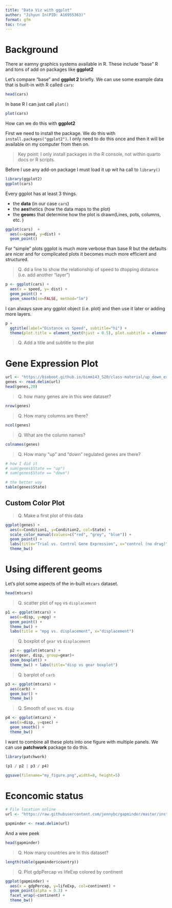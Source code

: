 ```yaml
---
title: "Data Viz with ggplot"
author: "Jihyun In(PID: A16955363)"
format: gfm
toc: true
---
```


# Background

There ar eamny graphics systems available in R. These include "base" R and tons of add on packages like **ggplot2**

Let's compare "base" and **ggplot 2** briefly. We can use some example data that is built-in with R called `cars`:


```r
head(cars)
```

In base R I can just call `plot()`
```r
plot(cars)
```
How can we do this with **ggplot2**

First we need to install the package. We do this with `install.packages("ggplot2")`. I only need to do this once and then it will be available on my computer from then on.

> Key point: I only install packages in the R console, not within quarto docs or R scripts. 

Before I use any add-on package I must load it up wit ha call to `library()`
```r
library(ggplot2)
ggplot(cars)
```

Every ggplot has at least 3 things. 

- the **data** (in our case `cars`)
- the **aes**thetics (how the data  maps to the plot)
- the **geom**s that determine how the plot is drawn(Lines, pots, columns, etc. )
```r
ggplot(cars)  + 
  aes(x=speed, y=dist) + 
  geom_point()
```

For "simple" plots ggplot is much more verbose than base R but the defaults are nicer and for complicated plots it becomes much more efficient and structured. 

> Q. dd a line to show the relationship of speed to dtopping distance (i.e. add another "layer")

```r
p <- ggplot(cars) + 
  aes(x = speed, y= dist) + 
  geom_point() + 
  geom_smooth(se=FALSE, method="lm")
```


I can always save any ggplot object (i.e. plot) and then use it later or adding more layers.
```r
p + 
  ggtitle(label="Distance vs Speed", subtitle="hi") + 
  theme(plot.title = element_text(hjust = 0.5), plot.subtitle = element_text(hjust = 0.5))
```
> Q. Add a title and subtitle to the plot


# Gene Expression Plot
```r
url <- "https://bioboot.github.io/bimm143_S20/class-material/up_down_expression.txt"
genes <- read.delim(url)
head(genes,20)
```



> Q. how many genes are in this wee dataset?

```r
nrow(genes)
```



> Q. How many columns are there?

```r
ncol(genes)
```
> Q. What are the column names?

```r
colnames(genes)
```

> Q. How many "up" and "down" regulated genes are there?

```r
# how I did it
# sum(genes$State == "up")
# sum(genes$State == "down")

# the better way
table(genes$State)
```
## Custom Color Plot
> Q. Make a first plot of this data 

```r

ggplot(genes) + 
  aes(x=Condition1, y=Condition2, col=State) +
  scale_color_manual(values=c("red", "grey", "blue")) +
  geom_point() + 
  labs(title="Trial vs. Control Gene Expression", x="control (no drug)", y="Drug treated") +
  theme_bw()

```

# Using different geoms

Let's plot some aspects of the in-built `mtcars` dataset. 

```r
head(mtcars)
```

> Q. scatter plot of `mpg` vs `displacement`

```r
p1 <- ggplot(mtcars) + 
  aes(x=disp, y=mpg) + 
  geom_point() +
  theme_bw() + 
  labs(title = "mpg vs. displacement", x="displacement")
```

> Q. boxplot of `gear` vs `displacement`

```r
  p2 <- ggplot(mtcars) + 
  aes(gear, disp, group=gear)+ 
  geom_boxplot() + 
  theme_bw() + labs(title="disp vs gear boxplot")
```

> Q. barplot of `carb`

```r
p3 <- ggplot(mtcars) + 
  aes(carb) + 
  geom_bar() + 
  theme_bw()
```


> Q. Smooth of `qsec` vs. `disp`

```r
p4 <- ggplot(mtcars) + 
  aes(x=disp, y=qsec) + 
  geom_smooth() + 
  theme_bw()

```

I want to combine all these plots into one figure with multiple panels. We can use **patchwork** package to do this. 

```r
library(patchwork)

(p1 / p2 | p3 / p4)
```

```r
ggsave(filename="my_figure.png",width=8, height=5)
```

# Econcomic status
```r
# File location online
url <- "https://raw.githubusercontent.com/jennybc/gapminder/master/inst/extdata/gapminder.tsv"

gapminder <- read.delim(url)
```


And a wee peek

```r
head(gapminder)

```

> Q. How many countries are in this dataset?

```r
length(table(gapminder$country))
```

> Q. Plot gdpPercap vs lifeExp colored by continent

```r
ggplot(gapminder) + 
  aes(x = gdpPercap, y=lifeExp, col=continent) + 
  geom_point(alpha = 0.3) + 
  facet_wrap(~continent) + 
  theme_bw()
```

